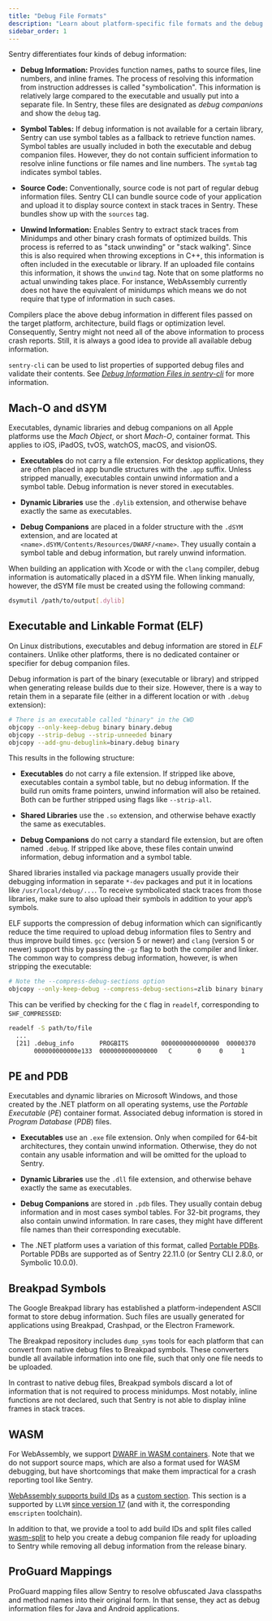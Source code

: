 ```yaml
---
title: "Debug File Formats"
description: "Learn about platform-specific file formats and the debug information they contain."
sidebar_order: 1
---
```


Sentry differentiates four kinds of debug information:

- **Debug Information:** Provides function names, paths to source files, line
  numbers, and inline frames. The process of resolving this information from
  instruction addresses is called "symbolication". This information is
  relatively large compared to the executable and usually put into a separate
  file. In Sentry, these files are designated as _debug companions_ and show the
  `debug` tag.

- **Symbol Tables:** If debug information is not available for a certain
  library, Sentry can use symbol tables as a fallback to retrieve function
  names. Symbol tables are usually included in both the executable and debug
  companion files. However, they do not contain sufficient information to
  resolve inline functions or file names and line numbers. The `symtab` tag
  indicates symbol tables.

- **Source Code:** Conventionally, source code is not part of regular debug
  information files. Sentry CLI can bundle source code of your application and
  upload it to display source context in stack traces in Sentry. These bundles
  show up with the `sources` tag.

- **Unwind Information:** Enables Sentry to extract stack traces from Minidumps
  and other binary crash formats of optimized builds. This process is referred
  to as "stack unwinding" or "stack walking". Since this is also required when
  throwing exceptions in C++, this information is often included in the
  executable or library. If an uploaded file contains this information, it shows
  the `unwind` tag. Note that on some platforms no actual unwinding takes place.
  For instance, WebAssembly currently does not have the equivalent of minidumps
  which means we do not require that type of information in such cases.

Compilers place the above debug information in different files passed on the
target platform, architecture, build flags or optimization level. Consequently,
Sentry might not need all of the above information to process crash reports.
Still, it is always a good idea to provide all available debug information.

`sentry-cli` can be used to list properties of supported debug files and
validate their contents. See [_Debug Information Files in sentry-cli_](/cli/dif/) for more information.

## Mach-O and dSYM

Executables, dynamic libraries and debug companions on all Apple platforms use
the _Mach Object_, or short _Mach-O_, container format. This applies to iOS,
iPadOS, tvOS, watchOS, macOS, and visionOS.

- **Executables** do not carry a file extension. For desktop applications, they
  are often placed in app bundle structures with the `.app` suffix. Unless
  stripped manually, executables contain unwind information and a symbol table.
  Debug information is never stored in executables.

- **Dynamic Libraries** use the `.dylib` extension, and otherwise behave exactly
  the same as executables.

- **Debug Companions** are placed in a folder structure with the `.dSYM`
  extension, and are located at `<name>.dSYM/Contents/Resources/DWARF/<name>`.
  They usually contain a symbol table and debug information, but rarely unwind
  information.

When building an application with Xcode or with the `clang` compiler, debug
information is automatically placed in a dSYM file. When linking manually,
however, the dSYM file must be created using the following command:

```bash
dsymutil /path/to/output[.dylib]
```

## Executable and Linkable Format (ELF)

On Linux distributions, executables and debug information are stored in _ELF_
containers. Unlike other platforms, there is no dedicated container or specifier
for debug companion files.

Debug information is part of the binary (executable or library) and stripped
when generating release builds due to their size. However, there is a way to
retain them in a separate file (either in a different location or with `.debug`
extension):

```bash
# There is an executable called "binary" in the CWD
objcopy --only-keep-debug binary binary.debug
objcopy --strip-debug --strip-unneeded binary
objcopy --add-gnu-debuglink=binary.debug binary
```

This results in the following structure:

- **Executables** do not carry a file extension. If stripped like above,
  executables contain a symbol table, but no debug information. If the build
  run omits frame pointers, unwind information will also be retained. Both can
  be further stripped using flags like `--strip-all`.

- **Shared Libraries** use the `.so` extension, and otherwise behave exactly
  the same as executables.

- **Debug Companions** do not carry a standard file extension, but are often
  named `.debug`. If stripped like above, these files contain unwind
  information, debug information and a symbol table.

Shared libraries installed via package managers usually provide their debugging
information in separate `*-dev` packages and put it in locations like
`/usr/local/debug/...`. To receive symbolicated stack traces from those
libraries, make sure to also upload their symbols in addition to your app’s
symbols.

ELF supports the compression of debug information which can significantly reduce
the time required to upload debug information files to Sentry and thus improve
build times. `gcc` (version 5 or newer) and `clang` (version 5 or newer) support
this by passing the `-gz` flag to both the compiler and linker. The common way
to compress debug information, however, is when stripping the executable:

```bash
# Note the --compress-debug-sections option
objcopy --only-keep-debug --compress-debug-sections=zlib binary binary.debug
```

This can be verified by checking for the `C` flag in `readelf`, corresponding to
`SHF_COMPRESSED`:

```bash
readelf -S path/to/file
  ...
  [21] .debug_info       PROGBITS         0000000000000000  00000370
       000000000000e133  0000000000000000   C       0     0     1
```

## PE and PDB

Executables and dynamic libraries on Microsoft Windows, and those created by the
.NET platform on all operating systems, use the _Portable Executable_ (_PE_)
container format. Associated debug information is stored in _Program Database_
(_PDB_) files.

- **Executables** use an `.exe` file extension. Only when compiled for 64-bit
  architectures, they contain unwind information. Otherwise, they do not contain
  any usable information and will be omitted for the upload to Sentry.

- **Dynamic Libraries** use the `.dll` file extension, and otherwise behave
  exactly the same as executables.

- **Debug Companions** are stored in `.pdb` files. They usually contain debug
  information and in most cases symbol tables. For 32-bit programs, they also
  contain unwind information. In rare cases, they might have different file
  names than their corresponding executable.

- The .NET platform uses a variation of this format, called [Portable PDBs](https://github.com/dotnet/core/blob/main/Documentation/diagnostics/portable_pdb.md).
  Portable PDBs are supported as of Sentry 22.11.0 (or Sentry CLI 2.8.0, or Symbolic 10.0.0).

## Breakpad Symbols

The Google Breakpad library has established a platform-independent ASCII format
to store debug information. Such files are usually generated for applications
using Breakpad, Crashpad, or the Electron Framework.

The Breakpad repository includes `dump_syms` tools for each platform that can
convert from native debug files to Breakpad symbols. These converters bundle all
available information into one file, such that only one file needs to be
uploaded.

In contrast to native debug files, Breakpad symbols discard a lot of information
that is not required to process minidumps. Most notably, inline functions are
not declared, such that Sentry is not able to display inline frames in stack
traces.

## WASM

For WebAssembly, we support [DWARF in WASM containers](https://yurydelendik.github.io/webassembly-dwarf/).
Note that we do not support source maps, which are also a format used for WASM
debugging, but have shortcomings that make them impractical for a crash reporting
tool like Sentry.

[WebAssembly supports build IDs](https://github.com/WebAssembly/tool-conventions/blob/main/BuildId.md) as a
[custom section](https://webassembly.github.io/spec/core/binary/modules.html#custom-section). This section
is a supported by `LLVM` [since version 17](https://github.com/llvm/llvm-project/commit/c7af9ae577bb04c5fe120fc07844a500818c8f47) (and with it, the corresponding `emscripten` toolchain).

In addition to that, we provide a tool to add build IDs and split files called [wasm-split](https://github.com/getsentry/symbolicator/blob/master/crates/wasm-split)
to help you create a debug companion file ready for uploading to Sentry
while removing all debug information from the release binary.

## ProGuard Mappings

ProGuard mapping files allow Sentry to resolve obfuscated Java classpaths and
method names into their original form. In that sense, they act as debug
information files for Java and Android applications.
